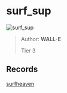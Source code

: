 
# surf_sup

![surf_sup](https://raw.githubusercontent.com/Sayt123/SurfMapPics/Maps-and-bonuses/csgo/surf_sup.jpg)

> Author: **WALL-E**
>
> Tier 3

## Records

[surfheaven](https://surfheaven.eu/map/surf_sup)
